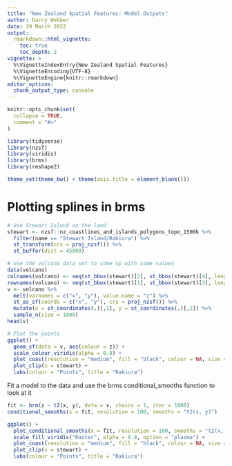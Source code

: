 ```yaml
---
title: "New Zealand Spatial Features: Model Outputs"
author: Darcy Webber
date: 19 March 2022
output: 
  rmarkdown::html_vignette:
    toc: true
    toc_depth: 2
vignette: >
  %\VignetteIndexEntry{New Zealand Spatial Features}
  %\VignetteEncoding{UTF-8}
  %\VignetteEngine{knitr::rmarkdown}
editor_options: 
  chunk_output_type: console
---
```


```r
knitr::opts_chunk$set(
  collapse = TRUE,
  comment = "#>"
)
```

```r
library(tidyverse)
library(nzsf)
library(viridis)
library(brms)
library(reshape2)

theme_set(theme_bw() + theme(axis.title = element_blank()))
```

# Plotting splines in brms

```r
# Use Stewart Island as the land
stewart <- nzsf::nz_coastlines_and_islands_polygons_topo_1500k %>%
  filter(name == "Stewart Island/Rakiura") %>%
  st_transform(crs = proj_nzsf()) %>%
  st_buffer(dist = 45000)

# Use the volcano data set to come up with some values
data(volcano)
colnames(volcano) <- seq(st_bbox(stewart)[2], st_bbox(stewart)[4], length.out = ncol(volcano))
rownames(volcano) <- seq(st_bbox(stewart)[1], st_bbox(stewart)[3], length.out = nrow(volcano))
v <- volcano %>% 
  melt(varnames = c("x", "y"), value.name = "z") %>%
  st_as_sf(coords = c("x", "y"), crs = proj_nzsf()) %>%
  mutate(x = st_coordinates(.)[,1], y = st_coordinates(.)[,2]) %>%
  sample_n(size = 1000)
head(v)

# Plot the points
ggplot() +
  geom_sf(data = v, aes(colour = z)) +
  scale_colour_viridis(alpha = 0.8) +
  plot_coast(resolution = "medium", fill = "black", colour = NA, size = 0.3) +
  plot_clip(x = stewart) +
  labs(colour = "Points", title = "Rakiura")
```

Fit a model to the data and use the brms conditional_smooths function to look at it

```r
fit <- brm(z ~ t2(x, y), data = v, chains = 1, iter = 1000)
conditional_smooths(x = fit, resolution = 100, smooths = "t2(x, y)")
```

```r
ggplot() +
  plot_conditional_smooths(x = fit, resolution = 100, smooths = "t2(x, y)") +
  scale_fill_viridis("Raster", alpha = 0.8, option = "plasma") +
  plot_coast(resolution = "medium", fill = "black", colour = NA, size = 0.3) +
  plot_clip(x = stewart) +
  labs(colour = "Points", title = "Rakiura")
```
